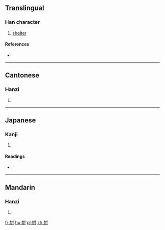 {{also|帡}}
==Translingual==

===Han character===
{{Han char|rn=50|rad=巾|as=08|sn=11|four=|canj=LBYJJ|ids=⿰巾幷}}

# [[shelter]]

====References====
* {{Han ref|kx=0332.190|dkj=08938|hdz=10745.070|uh=5E32|ud=24114}}

----

==Cantonese==

===Hanzi===
{{yue-hanzi|jyut=[[ping4]]|y=ping4}}

# {{defn|lang=yue|sort=巾08}}

----

==Japanese==

===Kanji===
{{ja-kanji|grade=|rs=巾08}}

# {{defn|lang=ja|sort=巾08}}

====Readings====
* {{ja-readings|on=[[へい]] (hei), [[ひよう]] (hiyō), [[びょう]] (byō)|kun=[[おおう]] (oou)}}

----

==Mandarin==

===Hanzi===
{{cmn-hanzi|pin=[[píng]] ([[ping2]]), [[jiān]] ([[jian1]]), [[jiǎn]] ([[jian3]])|wg=p'ing<sup>2</sup>, chien<sup>1</sup>, chien<sup>3</sup>}}

# {{defn|lang=cmn|sort=巾08}}

[[fr:帲]]
[[hu:帲]]
[[pl:帲]]
[[zh:帲]]